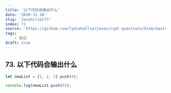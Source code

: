 ```yaml
---
title: '以下代码会输出什么'
date: '2020-11-18'
slug: 'JavaScript73'
index: 73
source: 'https://github.com/lydiahallie/javascript-questions/blob/master/zh-CN/README-zh_CN.md#91-%E8%BE%93%E5%87%BA%E4%BB%80%E4%B9%88'
tags:
    - 数组
draft: true
---
```


## 73. 以下代码会输出什么

```js:index.js
let newList = [1, 2, 3].push(4);

console.log(newList.push(5));
```
